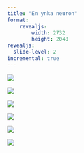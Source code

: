 ```yaml
---
title: "En ynka neuron"
format: 
    revealjs:
        width: 2732
        height: 2048
revealjs:
  slide-level: 2
incremental: true
---
```


::: {.r-stack}
![](Layer13.PNG){.fragment}

![](Layer14.PNG){.fragment}

![](Layer15.PNG){.fragment}

![](Layer16.PNG){.fragment}

![](Layer17.PNG){.fragment}

![](Layer18.PNG){.fragment}
:::